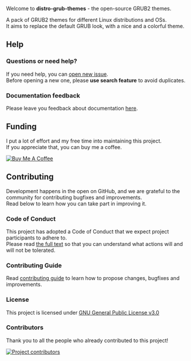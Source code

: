 Welcome to **distro-grub-themes** - the open-source GRUB2 themes.

A pack of GRUB2 themes for different Linux distributions and OSs.  
It aims to replace the default GRUB look, with a nice and a colorful theme.

## Help

### Questions or need help?
If you need help, you can [open new issue](https://github.com/AdisonCavani/distro-grub-themes/issues).  
Before opening a new one, please **use search feature** to avoid duplicates.

### Documentation feedback
Please leave you feedback about documentation [here](https://github.com/AdisonCavani/distro-grub-themes/issues/96).

## Funding
I put a lot of effort and my free time into maintaining this project.  
If you appreciate that, you can buy me a coffee.

[<Image src="/static/images/buy-me-a-coffee.svg" alt="Buy Me A Coffee" width={260} height={73} />](https://www.buymeacoffee.com/adisoncavani)

## Contributing

Development happens in the open on GitHub, and we are grateful to the community for contributing bugfixes and improvements.  
Read below to learn how you can take part in improving it.

### Code of Conduct

This project has adopted a Code of Conduct that we expect project participants to adhere to.  
Please read [the full text](https://github.com/AdisonCavani/distro-grub-themes/blob/master/.github/CODE_OF_CONDUCT.md) so that you can understand what actions will and will not be tolerated.

### Contributing Guide

Read [contributing guide](https://github.com/AdisonCavani/distro-grub-themes/blob/master/CONTRIBUTING.md) to learn how to propose changes, bugfixes and improvements.

### License
This project is licensed under [GNU General Public License v3.0](https://github.com/AdisonCavani/distro-grub-themes/blob/master/LICENSE)

### Contributors

Thank you to all the people who already contributed to this project!

[<img src="https://contrib.rocks/image?repo=AdisonCavani/distro-grub-themes" alt="Project contributors" loading="lazy" />](https://github.com/AdisonCavani/distro-grub-themes/graphs/contributors)
